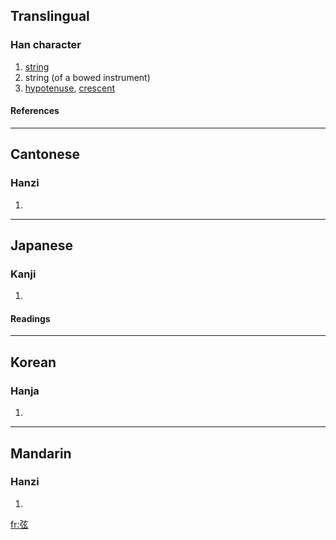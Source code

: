 {{see|絃}}

==Translingual==
===Han character===
{{Han char|rn=57|rad=弓|as=05|sn=8|four=1023<sub>2</sub>|canj=弓卜女戈 (NYVI)}}
# [[string]]
# string (of a bowed instrument)
# [[hypotenuse]], [[crescent]]
====References====
{{Han ref|kx=0357.310|dkj=09754|dj=0674.130|hdz=20993.070|uh=5F26|ud=24358|bh=A9B6|bd=43446}}
----
==Cantonese==
===Hanzi===
{{yue-hanzi|jyut=|y=yin4}}
# {{defn|Cantonese}}
----
==Japanese==
===Kanji===
{{ja-kanji|grade=c|rs=弓05}}
# {{defn|Japanese}} 
====Readings====
{{ja-readings|on=[[げん]] (gen)|kun=[[つる]] (tsuru)}}
----
==Korean==
===Hanja===
{{ko-hanja|hangeul=현|eumhun=|rv=hyeon|mr=hyŏn|y=hyen}}
# {{defn|Korean}}
----
==Mandarin==
===Hanzi===
{{cmn-hanzi|pin=[[xián]] ([[xian2]])|wg=hsien<sup>2</sup>}}
# {{defn|Mandarin}}

[[fr:弦]]